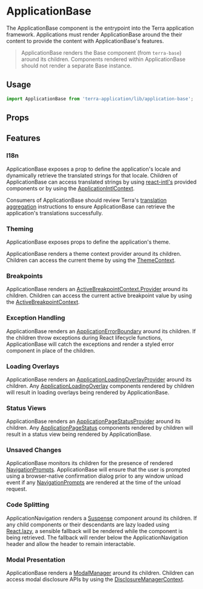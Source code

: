 
# ApplicationBase

The ApplicationBase component is the entrypoint into the Terra application framework. Applications must render ApplicationBase around the their content to provide the content with ApplicationBase's features.

> ApplicationBase renders the Base component (from `terra-base`) around its children. Components rendered within ApplicationBase should not render a separate Base instance.

## Usage

```jsx
import ApplicationBase from 'terra-application/lib/application-base';
```

## Props

<PropsTable />

## Features

### I18n

ApplicationBase exposes a prop to define the application's locale and dynamically retrieve the translated strings for that locale. Children of ApplicationBase can access translated strings by using [react-intl's](https://github.com/formatjs/formatjs/blob/master/website/docs/react-intl/components.md) provided components or by using the [ApplicationIntlContext](/application/terra-application/contexts/application-intl-context).

Consumers of ApplicationBase should review Terra's [translation aggregation](https://engineering.cerner.com/terra-ui/guides/terra-ui/internationalization/aggregate-translations) instructions to ensure ApplicationBase can retrieve the application's translations successfully.

### Theming

ApplicationBase exposes props to define the application's theme.

ApplicationBase renders a theme context provider around its children. Children can access the current theme by using the [ThemeContext](/application/terra-application/contexts/theme-context).

<!-- Consumers of ApplicationBase should review Terra's [theme aggregation](https://github.com/cerner/terra-toolkit-boneyard/blob/master/scripts/aggregate-themes/README.md) instructions to ensure the all theme properties are loaded appropriately. -->

### Breakpoints

ApplicationBase renders an [ActiveBreakpointContext.Provider](/application/terra-application/contexts/active-breakpoint-context) around its children. Children can access the current active breakpoint value by using the [ActiveBreakpointContext](/application/terra-application/contexts/active-breakpoint-context).

### Exception Handling

ApplicationBase renders an [ApplicationErrorBoundary](/application/terra-application/components/application-error-boundary) around its children. If the children throw exceptions during React lifecycle functions, ApplicationBase will catch the exceptions and render a styled error component in place of the children.

### Loading Overlays

ApplicationBase renders an [ApplicationLoadingOverlayProvider](/application/terra-application/components/application-loading-overlay-provider) around its children. Any [ApplicationLoadingOverlay](/application/terra-application/components/application-loading-overlay) components rendered by children will result in loading overlays being rendered by ApplicationBase.

### Status Views

ApplicationBase renders an [ApplicationPageStatusProvider](/application/terra-application/components/application-page-status-provider) around its children. Any [ApplicationPageStatus](/application/terra-application/components/application-page-status) components rendered by children will result in a status view being rendered by ApplicationBase.

### Unsaved Changes

ApplicationBase monitors its children for the presence of rendered [NavigationPrompts](/application/terra-application/components/navigation-prompt). ApplicationBase will ensure that the user is prompted using a browser-native confirmation dialog prior to any window unload event if any [NavigationPrompts](/application/terra-application/components/navigation-prompt) are rendered at the time of the unload request.

### Code Splitting

ApplicationNavigation renders a [Suspense](https://reactjs.org/docs/code-splitting.html#reactlazy) component around its children. If any child components or their descendants are lazy loaded using [React.lazy](https://reactjs.org/docs/code-splitting.html#reactlazy), a sensible fallback will be rendered while the component is being retrieved. The fallback will render below the ApplicationNavigation header and allow the header to remain interactable.

### Modal Presentation

ApplicationBase renders a [ModalManager](/application/terra-application/components/modal-manager) around its children. Children can access modal disclosure APIs by using the [DisclosureManagerContext](/application/terra-application/contexts/disclosure-manager-context).